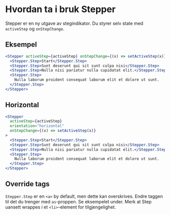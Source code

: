 
<Meta title="ds-react/stepper/intro" />

# Hvordan ta i bruk Stepper

Stepper er en ny utgave av stegindikator.
Du styrer selv state med `activeStep` og `onStepChange`.

## Eksempel

```jsx
<Stepper activeStep={activeStep} onStepChange={(x) => setActiveStep(x)}>
  <Stepper.Step>Start</Stepper.Step>
  <Stepper.Step>Sunt deserunt qui sit sunt culpa nisi</Stepper.Step>
  <Stepper.Step>Nulla nisi pariatur nulla cupidatat elit.</Stepper.Step>
  <Stepper.Step>
    Nulla laborum proident consequat laborum elit et dolore ut sunt.
  </Stepper.Step>
</Stepper>
```

<Canvas>
  <Example />
</Canvas>

## Horizontal

```jsx
<Stepper
  activeStep={activeStep}
  orientation="horizontal"
  onStepChange={(x) => setActiveStep(x)}
>
  <Stepper.Step>Start</Stepper.Step>
  <Stepper.Step>Sunt deserunt qui sit sunt culpa nisi</Stepper.Step>
  <Stepper.Step>Nulla nisi pariatur nulla cupidatat elit.</Stepper.Step>
  <Stepper.Step>
    Nulla laborum proident consequat laborum elit et dolore ut sunt.
  </Stepper.Step>
</Stepper>
```

<Canvas>
  <Example orientation="horizontal" />
</Canvas>

## Override tags

`Stepper.Step` er en `<a>` by default, men dette kan overskrives.
Endre taggen til det du trenger med `as`-proppen. Se eksempelet under.
Merk at Step uansett wrappes i et `<li>`-element for tilgjengelighet.

<!-- ```jsx
<Stepper activeStep={activeStep} onStepChange={(x) => setActiveStep(x)}>
  <Stepper.Step
    href=""
    onClick={(e) => e.preventDefault()}
  >{`Dette er default, et <a>-element`}</Stepper.Step>
  <Stepper.Step as="button">{`Dette er et <button>-element`}</Stepper.Step>
  <Stepper.Step as="span">{`Dette er et <span>-element`}</Stepper.Step>
</Stepper>
``` -->

<Canvas>
  <Example as="button" />
</Canvas>
